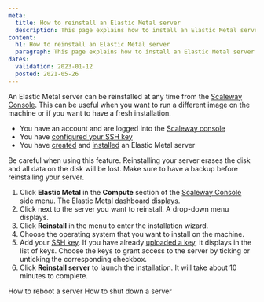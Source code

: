 ```yaml
---
meta:
  title: How to reinstall an Elastic Metal server 
  description: This page explains how to install an Elastic Metal server 
content:
  h1: How to reinstall an Elastic Metal server 
  paragraph: This page explains how to install an Elastic Metal server 
dates:
  validation: 2023-01-12
  posted: 2021-05-26
---
```


An Elastic Metal server can be reinstalled at any time from the [Scaleway Console](https://console.scaleway.com). This can be useful when you want to run a different image on the machine or if you want to have a fresh installation.

<Message type="requirement">

- You have an account and are logged into the [Scaleway console](https://console.scaleway.com)  
- You have [configured your SSH key](/console/my-project/how-to/create-ssh-key)
- You have [created](/compute/elastic-metal/how-to/create-server) and [installed](/compute/elastic-metal/how-to/install-server) an Elastic Metal server

</Message>

<Message type="important">

  Be careful when using this feature. Reinstalling your server erases the disk
  and all data on the disk will be lost. Make sure to have a backup before
  reinstalling your server.

</Message>

1. Click **Elastic Metal** in the **Compute** section of the [Scaleway Console](https://console.scaleway.com) side menu. The Elastic Metal dashboard displays.
2. Click <Icon name="more" /> next to the server you want to reinstall. A drop-down menu displays.
3. Click **Reinstall** in the menu to enter the installation wizard.
4. Choose the operating system that you want to install on the machine.
5. Add your [SSH key](/console/my-account/concepts#ssh-key). If you have already [uploaded a key](/console/my-project/how-to/create-ssh-key/#how-to-upload-the-public-ssh-key-to-the-scaleway-interface), it displays in the list of keys. Choose the keys to grant access to the server by ticking or unticking the corresponding checkbox.
6. Click **Reinstall server** to launch the installation. It will take about 10 minutes to complete.

<Navigation title="See Also">
  <PreviousButton to="/compute/elastic-metal/how-to/reboot-server/">How to reboot a server</PreviousButton>
  <NextButton to="/compute/elastic-metal/how-to/shutdown-server/">How to shut down a server</NextButton>
</Navigation>
